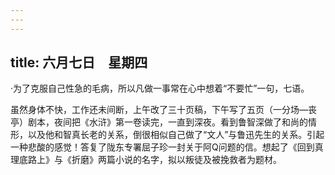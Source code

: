 ```yaml
---
---
---
```

title: 六月七日　星期四
---




·为了克服自己性急的毛病，所以凡做一事常在心中想着“不要忙”一句，七语。

虽然身体不快，工作还未间断，上午改了三十页稿，下午写了五页（一分场―丧亭）剧本，夜间把《水浒》第一卷读完，一直到深夜。看到鲁智深做了和尚的情形，以及他和智真长老的关系，倒很相似自己做了“文人”与鲁迅先生的关系。引起一种悲酸的感觉！答复了陇东专署屈子珍一封关于阿Q问题的信。想起了《回到真理底路上》与《折磨》两篇小说的名字，拟以叛徒及被挽救者为题材。